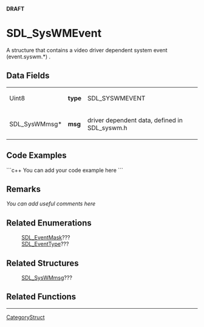 <!-- pragma section-numbers off -->
<!-- pragma disable-camelcase -->
'''DRAFT'''

= SDL_SysWMEvent =
A structure that contains a video driver dependent system event (event.syswm.*) .


== Data Fields ==
{|
|Uint8
|'''type'''
|SDL_SYSWMEVENT
|-
|SDL_SysWMmsg*
|'''msg'''
|driver dependent data, defined in SDL_syswm.h
|}

== Code Examples ==
```c++
You can add your code example here
```

== Remarks ==
''You can add useful comments here''

== Related Enumerations ==
:[[SDL_EventMask]]???
:[[SDL_EventType]]???

== Related Structures ==
:[[SDL_SysWMmsg]]???

== Related Functions ==

----
[[CategoryStruct]]

